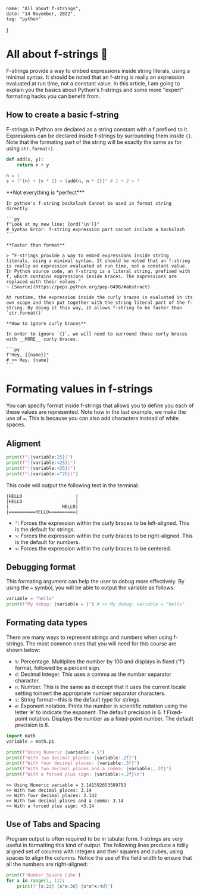 
    name: "All about f-strings",
    date: "14 November, 2022",
    tag: "python"
}

# All about f-strings 🐍

F-strings provide a way to embed expressions inside string literals, using a minimal syntax. It should be noted that an f-string is really an expression evaluated at run time, not a constant value. In this article, I am going to explain you the basics about Python's f-strings and some more "expert" formating hacks you can benefit from.

## How to create a basic f-string

F-strings in Python are declared as a string constant with a f prefixed to it. Expressions can be declared inside f-strings by surrounding them inside `{}`. Note that the formating part of the string will be exactly the same as for using `str.format()`.

```py
def add(x, y):
    return x + y

n = 1
s = f"{n} + {n * 2} = {add(n, n * 2)}" # 1 + 2 = ?
```

<Alert type="info">
    **Not everything is *perfect***

    In python's f-string backslash Cannot be used in format string directly.

    ```py
    f"Look at my new line: {ord('\n')}"
    # Syntax Error: f-string expression part cannot include a backslash
    ```

    **Faster than format**

    > “F-strings provide a way to embed expressions inside string literals, using a minimal syntax. It should be noted that an f-string is really an expression evaluated at run time, not a constant value. In Python source code, an f-string is a literal string, prefixed with f, which contains expressions inside braces. The expressions are replaced with their values.”
    ~ [Source](https://peps.python.org/pep-0498/#abstract)

    At runtime, the expression inside the curly braces is evaluated in its own scope and then put together with the string literal part of the f-string. By doing it this way, it allows f-string to be faster than `str.format()`

    **How to ignore curly braces**

    In order to ignore `{}`, we will need to surround those curly braces with __MORE__ curly braces.

    ```py
    f"Hey, {{name}}"
    # >> Hey, {name}
    ```
</Alert>

# Formating values in f-strings

You can specify format inside f-strings that allows you to define you each of these values are represented. Note how in the last example, we make the use of `=`. This is because you can also add characters instead of white spaces.

## Aligment

```py
print(f"|{variable:25}|")
print(f"|{variable:<25}|")
print(f"|{variable:>25}|")
print(f"|{variable:=^25}|")
```

This code will output the following text in the terminal:

```
|HELLO                    |
|HELLO                    |
|                    HELLO|
|==========HELLO==========|
```

- `^`: Forces the expression within the curly braces to be left-aligned. This is the default for strings.
- `>`: Forces the expression within the curly braces to be right-aligned. This is the default for numbers.
- `<`: Forces the expression within the curly braces to be centered.

## Debugging format

This formating argument can help the user to debug more effectively. By using the `=` symbol, you will be able to output the variable as follows:

```py
variable = "hello"
print(f"My debug: {variable = }") # >> My debug: variable = "hello"
```

## Formating data types

There are many ways to represent strings and numbers when using f-strings. The most common
ones that you will need for this course are shown below:

- `%`: Percentage. Multiplies the number by 100 and displays in fixed ('f') format, followed by a percent sign.
- `d`: Decimal Integer. This uses a comma as the number separator character.
- `n`: Number. This is the same as d except that it uses the current locale setting toinsert the appropriate number separator characters.
- `s`: String format—this is the default type for strings
- `e`: Exponent notation. Prints the number in scientific notation using the letter ‘e’ to indicate the exponent. The default precision is 6. f Fixed-point notation. Displays the number as a fixed-point number. The default precision is 6.

```py
import math
variable = math.pi

print(f"Using Numeric {variable = }")
print(f"With two decimal places: {variable:.2f}")
print(f"With four decimal places: {variable:.3f}")
print(f"With two decimal places and a comma: {variable:,.2f}")
print(f"With a forced plus sign: {variable:+.2f}\n")
```

```
>> Using Numeric variable = 3.141592653589793
>> With two decimal places: 3.14
>> With four decimal places: 3.142
>> With two decimal places and a comma: 3.14
>> With a forced plus sign: +3.14
```

## Use of Tabs and Spacing

Program output is often required to be in tabular form. f-strings are very useful in formatting
this kind of output. The following lines produce a tidily aligned set of columns with integers and
their squares and cubes, using spaces to align the columns. Notice the use of the field width to
ensure that all the numbers are right-aligned:

```py
print(f'Number Square Cube')
for x in range(1, 11):
    print(f'{x:2d} {x*x:3d} {x*x*x:4d}')
```

<Footer />
